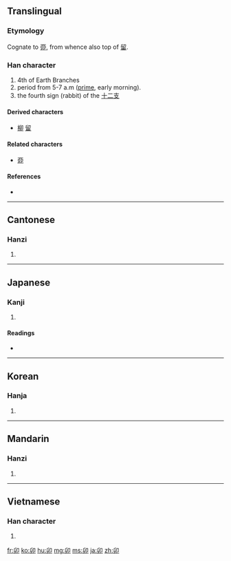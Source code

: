 {{also|卵|卬|戼}}
==Translingual==

===Etymology===
Cognate to [[丣]], from whence also top of [[留]].

===Han character===
{{Han char|rn=26|rad=卩|as=03|sn=5|four=7772<sub>0</sub>|canj=竹竹尸中 (HHSL)}}

# 4th of Earth Branches
# period from 5-7 a.m ([[prime]], early morning).
# the fourth sign (rabbit) of the [[十二支]] <!-- Apparently the Chinese use 兎 instead. -->

====Derived characters====
* [[柳]] [[留]]

====Related characters====
* [[丣]]

====References====
* {{Han ref|kx=0159.050|dkj=02847|dj=0363.150|hdz=10311.050|uh=536F|ud=21359|bh=A566|bd=42342}}

----

==Cantonese==

===Hanzi===
{{yue-hanzi|jyut=|y=maau5}}

# {{defn|Cantonese|sort=卩03}}

----

==Japanese==

===Kanji===
{{ja-kanji|grade=|rs=卩03}}

# {{defn|Japanese|sort=卩03}}

====Readings====
* {{ja-readings|on=[[ぼう]] (''bō'')|kun=[[う]] (''u'')}}

----

==Korean==

===Hanja===
{{ko-hanja|hangeul=묘|rv=myo|mr=myo}}

# {{defn|Korean|sort=卩03}}

----

==Mandarin==

===Hanzi===
{{cmn-hanzi|pin=[[mǎo]] ([[mao3]])|wg=mao<sup>3</sup>}}

# {{defn|Mandarin|sort=卩03}}

----

==Vietnamese==

===Han character===
{{vi-hantu|[[mão]], [[mẫu]], [[méo]], [[mẹo]], [[mẻo]]|rs=卩03}}

# {{defn|Vietnamese|sort=卩03}}

[[fr:卯]]
[[ko:卯]]
[[hu:卯]]
[[mg:卯]]
[[ms:卯]]
[[ja:卯]]
[[zh:卯]]